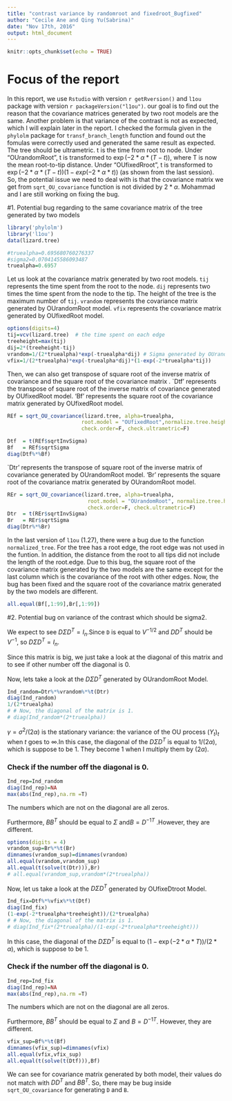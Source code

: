 ```yaml
---
title: "contrast variance by randomroot and fixedroot_Bugfixed"
author: "Cecile Ane and Qing Yu(Sabrina)"
date: "Nov 17th, 2016"
output: html_document
---
```


```r
knitr::opts_chunk$set(echo = TRUE)
```
# Focus of the report

In this report, we use `Rstudio` with version `r getRversion()` and `l1ou` package with version `r packageVersion("l1ou")`.  our goal is to find out the reason that the covariance matrices generated by two root models are the same. Another problem is that variance of the contrast is not as expected, which I will explain later in the report. I checked the formula given in the `phylolm` package for `transf_branch_length` function and found out the fomulas were correctly used and generated the same result as expected. The tree should be ultrametric. t is the time from root to node. Under "OUrandomRoot", t is transformed to $\exp(-2*\alpha*(T - t))$, where T is now the mean root-to-tip distance. Under "OUfixedRroot", t is transformed to $\exp(-2*\alpha*(T - t))(1 - exp(-2*\alpha*t))$ (as shown from the last session). So, the potential issue we need to deal with is that the covariance matrix we get from `sqrt_OU_covariance` function is not divided by $2*\alpha$. Mohammad and I are still working on fixing the bug. 

#1. Potential bug regarding to the same covariance matrix of the tree generated by two models

```r
library('phylolm')
library('l1ou')
data(lizard.tree)
```

```r
#truealpha=0.695680760276337
#sigma2=0.0704145586093487
truealpha=0.6957
```

Let us look at the covariance matrix generated by two root models.
`tij` represents the time spent from the root to the node.
`dij` represents two times the time spent from the node to the tip.
The height of the tree is the maximum number of `tij`.
`vrandom` represents the covariance matrix generated by OUrandomRoot model.
`vfix` represents the covariance matrix generated by OUfixedRoot model.
```r
options(digits=4)
tij=vcv(lizard.tree)  # the time spent on each edge
treeheight=max(tij)   
dij=2*(treeheight-tij) 
vrandom=1/(2*truealpha)*exp(-truealpha*dij) # Sigma generated by OUrandomRoot model
vfix=1/(2*truealpha)*exp(-truealpha*dij)*(1-exp(-2*truealpha*tij))
```

Then, we can also get transpose of square root of  the inverse matrix of covariance and the square root of the covariance matrix .
`Dtf' represents the transpose of square root of  the inverse matrix of covariance generated by OUfixedRoot model.
'Bf' represents the square root of the covariance matrix generated by OUfixedRoot model.
```r
REf = sqrt_OU_covariance(lizard.tree, alpha=truealpha, 
                        root.model = "OUfixedRoot",normalize.tree.height=T ,
                        check.order=F, check.ultrametric=F)

Dtf  = t(REf$sqrtInvSigma)
Bf   = REf$sqrtSigma
diag(Dtf%*%Bf)
```

`Dtr' represents the transpose of square root of the inverse matrix of covariance generated by OUrandomRoot model.
'Br' represents the square root of the covariance matrix generated by OUrandomRoot model.
```r
REr = sqrt_OU_covariance(lizard.tree, alpha=truealpha, 
                          root.model = "OUrandomRoot", normalize.tree.height=T,
                          check.order=F, check.ultrametric=F)
Dtr  = t(REr$sqrtInvSigma)
Br   = REr$sqrtSigma
diag(Dtr%*%Br)
```

In the last version of `l1ou` (1.27), there were a bug due to the function `normalized_tree`. For the tree has a root edge, the root edge was not used in the funtion. In addition, the distance from the root to all tips did not include the length of the root.edge. Due to this bug, the square root of the covariance matrix generated by the two models are the same except for the last column which is the covariance of the root with other edges. Now, the bug has been fixed and the square root of the covariance matrix generated by the two models are different. 
```r
all.equal(Bf[,1:99],Br[,1:99])
```


#2. Potential bug on variance of the contrast which should be sigma2.

We expect to see $D{\Sigma}{D^T}={I_{n}}$.Since `D` is equal to $V^{-1/2}$ and $D{D^T}$ should be  $V^{-1}$, so  $D{\Sigma}{D^T}={I_{n}}$. 

Since this matrix is big, we just take a look at the diagonal of this matrix and to see if other number off the diagonal is 0. 

Now, lets take a look at the $D{\Sigma}{D^T}$ generated by OUrandomRoot Model.
```r
Ind_random=Dtr%*%vrandom%*%t(Dtr)
diag(Ind_random)
1/(2*truealpha)
# # Now, the diagonal of the matrix is 1.
# diag(Ind_random*(2*truealpha))
```
$\gamma=\sigma^2/(2\alpha)$ is the stationary variance:
the variance of the OU process $(Y_t)_t$ when $t$ goes to $\infty$.In this case, the diagonal of the $D{\Sigma}{D^T}$ is equal to $1/(2\alpha)$, which is suppose to be 1. They become 1 when I multiply them by $(2\alpha)$. 

### Check if the number off the diagonal is 0.
```r
Ind_rep=Ind_random
diag(Ind_rep)=NA
max(abs(Ind_rep),na.rm =T)
```
The numbers which are not on the diagonal are all zeros. 

Furthermore, $B{B^T}$ should be equal to ${\Sigma}$ and$B={{D^{-1}}^T}$ .However, they are different.
```r
options(digits = 4)
vrandom_sup=Br%*%t(Br)
dimnames(vrandom_sup)=dimnames(vrandom)
all.equal(vrandom,vrandom_sup)
all.equal(t(solve(t(Dtr))),Br)
# all.equal(vrandom_sup,vrandom*(2*truealpha))
```



Now, let us take a look at the $D{\Sigma}{D^T}$ generated by OUfixeDtroot Model.
```r
Ind_fix=Dtf%*%vfix%*%t(Dtf)
diag(Ind_fix)
(1-exp(-2*truealpha*treeheight))/(2*truealpha)
# # Now, the diagonal of the matrix is 1.
# diag(Ind_fix*(2*truealpha)/(1-exp(-2*truealpha*treeheight)))
```
In this case, the diagonal of the $D{\Sigma}{D^T}$ is equal to $(1-\exp(-2*\alpha*T))/(2*\alpha)$, which is suppose to be 1.


### Check if the number off the diagonal is 0.
```r
Ind_rep=Ind_fix
diag(Ind_rep)=NA
max(abs(Ind_rep),na.rm =T)
```
The numbers which are not on the diagonal are all zeros. 

Furthermore, $B{B^T}$ should be equal to ${\Sigma}$ and $B={{D^{-1}}^T}$. However, they are different.
```r
vfix_sup=Bf%*%t(Bf)
dimnames(vfix_sup)=dimnames(vfix)
all.equal(vfix,vfix_sup)
all.equal(t(solve(t(Dtf))),Bf)

```


We can see for covariance matrix generated by both model, their values do not match with $D{D^T}$ and $B{B^T}$. So, there may be bug inside `sqrt_OU_covariance` for generating `D` and `B`. 

